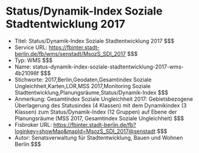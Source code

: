 # Status/Dynamik-Index Soziale Stadtentwicklung 2017
- Titel: Status/Dynamik-Index Soziale Stadtentwicklung 2017 $$$
- Service URL: https://fbinter.stadt-berlin.de/fb/wms/senstadt/MsozS_SDI_2017 $$$
- Typ: WMS $$$
- Name: status-dynamik-index-soziale-stadtentwicklung-2017-wms-4b21098f $$$
- Stichworte: 2017,Berlin,Geodaten,Gesamtindex Soziale Ungleichheit,Karten,LOR,MSS 2017,Monitoring Soziale Stadtentwicklung,Planungsräume,Status/Dynamik-Index $$$
- Anmerkung: Gesamtindex Soziale Ungleichheit 2017: Gebietsbezogene Überlagerung des Statusindex (4 Klassen) mit dem Dynamikindex (3 Klassen) zum Status/Dynamik-Index (12 Gruppen) auf Ebene der Planungsräume (MSS 2017, Gesamtindex Soziale Ungleichheit) $$$
- Fisbroker URL: https://fbinter.stadt-berlin.de/fb?loginkey=showMap&mapId=MsozS_SDI_2017@senstadt $$$
- Autor: Senatsverwaltung für Stadtentwicklung, Bauen und Wohnen Berlin $$$
